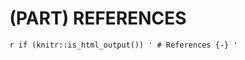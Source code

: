 # (PART) REFERENCES {.unnumbered}

\backmatter

`r if (knitr::is_html_output()) '
# References {-}
'`